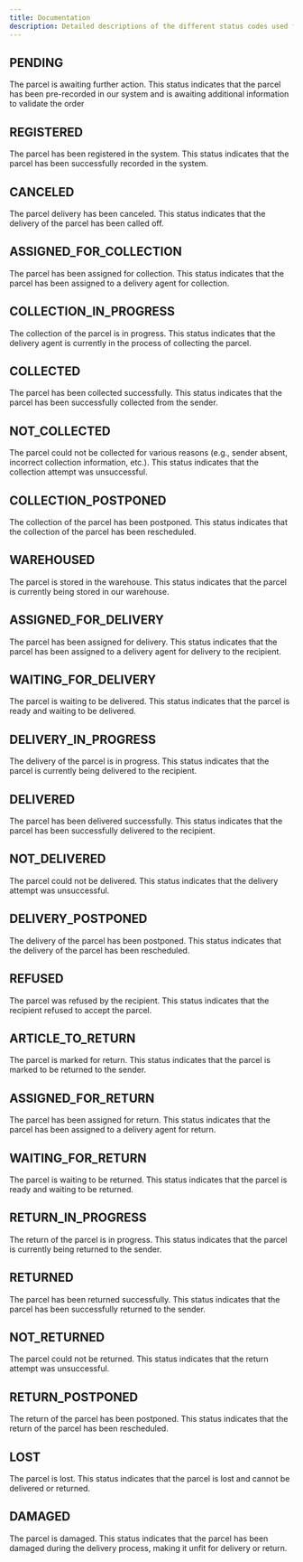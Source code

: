 ```yaml
---
title: Documentation
description: Detailed descriptions of the different status codes used for tracking parcels in our delivery system.
---
```


## PENDING
The parcel is awaiting further action.
This status indicates that the parcel has been pre-recorded in our system and is awaiting additional information to validate the order

## REGISTERED
The parcel has been registered in the system.
This status indicates that the parcel has been successfully recorded in the system.

## CANCELED
The parcel delivery has been canceled.
This status indicates that the delivery of the parcel has been called off.

## ASSIGNED_FOR_COLLECTION
The parcel has been assigned for collection.
This status indicates that the parcel has been assigned to a delivery agent for collection.

## COLLECTION_IN_PROGRESS
The collection of the parcel is in progress.
This status indicates that the delivery agent is currently in the process of collecting the parcel.

## COLLECTED
The parcel has been collected successfully.
This status indicates that the parcel has been successfully collected from the sender.

## NOT_COLLECTED
The parcel could not be collected for various reasons (e.g., sender absent, incorrect collection information, etc.).
This status indicates that the collection attempt was unsuccessful.

## COLLECTION_POSTPONED
The collection of the parcel has been postponed.
This status indicates that the collection of the parcel has been rescheduled.

## WAREHOUSED
The parcel is stored in the warehouse.
This status indicates that the parcel is currently being stored in our warehouse.

## ASSIGNED_FOR_DELIVERY
The parcel has been assigned for delivery.
This status indicates that the parcel has been assigned to a delivery agent for delivery to the recipient.

## WAITING_FOR_DELIVERY
The parcel is waiting to be delivered.
This status indicates that the parcel is ready and waiting to be delivered.

## DELIVERY_IN_PROGRESS
The delivery of the parcel is in progress.
This status indicates that the parcel is currently being delivered to the recipient.

## DELIVERED
The parcel has been delivered successfully.
This status indicates that the parcel has been successfully delivered to the recipient.

## NOT_DELIVERED
The parcel could not be delivered.
This status indicates that the delivery attempt was unsuccessful.

## DELIVERY_POSTPONED
The delivery of the parcel has been postponed.
This status indicates that the delivery of the parcel has been rescheduled.

## REFUSED
The parcel was refused by the recipient.
This status indicates that the recipient refused to accept the parcel.

## ARTICLE_TO_RETURN
The parcel is marked for return.
This status indicates that the parcel is marked to be returned to the sender.

## ASSIGNED_FOR_RETURN
The parcel has been assigned for return.
This status indicates that the parcel has been assigned to a delivery agent for return.

## WAITING_FOR_RETURN
The parcel is waiting to be returned.
This status indicates that the parcel is ready and waiting to be returned.

## RETURN_IN_PROGRESS
The return of the parcel is in progress.
This status indicates that the parcel is currently being returned to the sender.

## RETURNED
The parcel has been returned successfully.
This status indicates that the parcel has been successfully returned to the sender.

## NOT_RETURNED
The parcel could not be returned.
This status indicates that the return attempt was unsuccessful.

## RETURN_POSTPONED
The return of the parcel has been postponed.
This status indicates that the return of the parcel has been rescheduled.

## LOST
The parcel is lost.
This status indicates that the parcel is lost and cannot be delivered or returned.

## DAMAGED
The parcel is damaged.
This status indicates that the parcel has been damaged during the delivery process, making it unfit for delivery or return.

